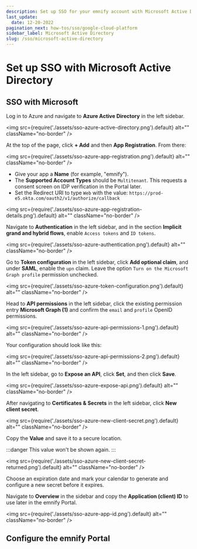 ```yaml
---
description: Set up SSO for your emnify account with Microsoft Active Directory
last_update:
  date: 12-20-2022
pagination_next: how-tos/sso/google-cloud-platform
sidebar_label: Microsoft Active Directory
slug: /sso/microsoft-active-directory
---
```


# Set up SSO with Microsoft Active Directory


<SsoIntroductionPartial
  provider="Microsoft Business"
  prereq="An Azure Subscription with an Active Directory license"
  platform="Azure"
/>

## SSO with Microsoft

Log in to Azure and navigate to **Azure Active Directory** in the left sidebar.

<img
  src={require('./assets/sso-azure-active-directory.png').default}
  alt=""
  className="no-border"
/>

At the top of the page, click **+ Add** and then **App Registration**.
From there:

<img
  src={require('./assets/sso-azure-app-registration.png').default}
  alt=""
  className="no-border"
/>

- Give your app a **Name** (for example, "emnify").
- The **Supported Account Types** should be `Multitenant`.
This requests a consent screen on IDP verification in the Portal later.
- Set the Redirect URI to type `Web` with the value: `https://prod-e5.okta.com/oauth2/v1/authorize/callback`

<img
  src={require('./assets/sso-azure-app-registration-details.png').default}
  alt=""
  className="no-border"
/>

Navigate to **Authentication** in the left sidebar, and in the section **Implicit grand and hybrid flows**, enable `Access tokens` and `ID tokens`.

<img
  src={require('./assets/sso-azure-authentication.png').default}
  alt=""
  className="no-border"
/>

Go to **Token configuration** in the left sidebar, click **Add optional claim**, and under **SAML**, enable the `upn` claim.
Leave the option `Turn on the Microsoft Graph profile` permission unchecked.

<img
  src={require('./assets/sso-azure-token-configuration.png').default}
  alt=""
  className="no-border"
/>

Head to **API permissions** in the left sidebar, click the existing permission entry **Microsoft Graph (1)** and confirm the `email` and `profile` OpenID permissions.

<img
  src={require('./assets/sso-azure-api-permissions-1.png').default}
  alt=""
  className="no-border"
/>

Your configuration should look like this:

<img
  src={require('./assets/sso-azure-api-permissions-2.png').default}
  alt=""
  className="no-border"
/>

In the left sidebar, go to **Expose an API**, click **Set**, and then click **Save**.

<img
  src={require('./assets/sso-azure-expose-api.png').default}
  alt=""
  className="no-border"
/>

After navigating to **Certificates & Secrets** in the left sidebar, click **New client secret**.

<img
  src={require('./assets/sso-azure-new-client-secret.png').default}
  alt=""
  className="no-border"
/>

Copy the **Value** and save it to a secure location.

:::danger
This value won't be shown again.
:::

<img
  src={require('./assets/sso-azure-new-client-secret-returned.png').default}
  alt=""
  className="no-border"
/>

Choose an expiration date and mark your calendar to generate and configure a new secret before it expires.

Navigate to **Overview** in the sidebar and copy the **Application (client) ID** to use later in the emnify Portal.

<img
  src={require('./assets/sso-azure-app-id.png').default}
  alt=""
  className="no-border"
/>

## Configure the emnify Portal

<PortalConfigurationPartial provider="Microsoft" />

